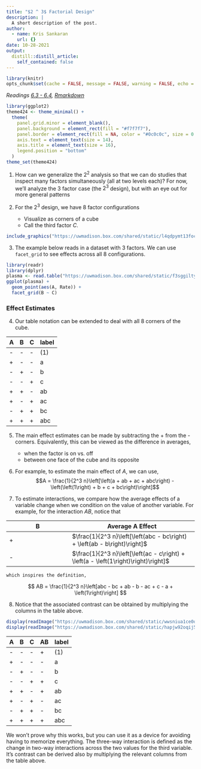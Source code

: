 ```yaml
---
title: "$2 ^ 3$ Factorial Design"
description: |
  A short description of the post.
author:
  - name: Kris Sankaran
    url: {}
date: 10-28-2021
output:
  distill::distill_article:
    self_contained: false
---
```


```r
library(knitr)
opts_chunk$set(cache = FALSE, message = FALSE, warning = FALSE, echo = TRUE)
```

_Readings [6.3 - 6.4](https://www.wiley.com/en-us/Design+and+Analysis+of+Experiments%2C+10th+Edition-p-9781119492443#content-section), [Rmarkdown](https://github.com/krisrs1128/stat424_f21/blob/main/_posts/2021-08-16-week8-3/week8-3.Rmd)_

```r
library(ggplot2)
theme424 <- theme_minimal() + 
  theme(
    panel.grid.minor = element_blank(),
    panel.background = element_rect(fill = "#f7f7f7"),
    panel.border = element_rect(fill = NA, color = "#0c0c0c", size = 0.6),
    axis.text = element_text(size = 14),
    axis.title = element_text(size = 16),
    legend.position = "bottom"
  )
theme_set(theme424)
```

1. How can we generalize the $2^2$ analysis so that we can do studies that
inspect many factors simultaneously (all at two levels each)? For now, we’ll
analyze the 3 factor case (the $2^3$ design), but with an eye out for more
general patterns

2. For the $2^3$ design, we have 8 factor configurations
  	* Visualize as corners of a cube
  	* Call the third factor $C$.
  
```r
include_graphics("https://uwmadison.box.com/shared/static/l4qdpymt13focsszf5krxwt447plyfxu.png")
```

3. The example below reads in a dataset with 3 factors. We can use `facet_grid`
to see effects across all 8 configurations.

```r
library(readr)
library(dplyr)
plasma <- read.table("https://uwmadison.box.com/shared/static/f3sggiltyl5ycw1gu1vq7uv7omp4pjdg.txt", header = TRUE)
ggplot(plasma) +
  geom_point(aes(A, Rate)) +
  facet_grid(B ~ C)
```

### Effect Estimates

4. Our table notation can be extended to deal with all 8 corners of the cube.

| A | B | C | label |
|---|---|--- | ---------|
| - | - | - | (1) |
| + | - | - | a       |
| - | + | - | b       |
| - | - | + | c       |
| + | + | - | ab      |
| + | - | + | ac      |
| - | + | + | bc      |
| + | + | + | abc   |

5. The main effect estimates can be made by subtracting the + from the -
corners. Equivalently, this can be viewed as the difference in averages,
 	* when the factor is on vs. off
	* between one face of the cube and its opposite

6. For example, to estimate the main effect of $A$, we can use,
$$A = \frac{1}{2^3 n}\left[\left(a + ab + ac + abc\right) - \left(\left(1\right) + b + c + bc\right)\right]$$

7. To estimate interactions, we compare how the average effects of a variable
change when we condition on the value of another variable. For example, for the
interaction $AB$, notice that

| B | Average A Effect | 
| --- | ------| 
| + | $\frac{1}{2^3 n}\left[\left(abc - bc\right) + \left(ab - b\right)\right]$ |
| - | $\frac{1}{2^3 n}\left[\left(ac - c\right) + \left(a - \left(1\right)\right)\right]$ |

    which inspires the definition,

$$
AB = \frac{1}{2^3 n}\left[abc - bc + ab - b - ac + c - a + \left(1\right)\right]
$$

8. Notice that the associated contrast can be obtained by multiplying the
columns in the table above.

```r
display(readImage("https://uwmadison.box.com/shared/static/wwsniua1ce0q376oy2ffrtzf4ivzup99.png"))
display(readImage("https://uwmadison.box.com/shared/static/hapjw92oqij5oiyddt29nvtq6y1xzxxu.png"))
```

  
  | A | B | C | AB | label |
  | --- | --- | --- | --- | ------| 
  | - | - | - | + | (1) |
  | + | - | - | - | a |
  | - | + | - | - | b |
  | - | - | + | + | c |
  | + | + | - | + | ab |
  | + | - | + | - | ac |
  | - | + | + | - |  bc |
  | + | + | + | + | abc |
    
  We won’t prove why this works, but you can use it as a device for avoiding
  having to memorize everything. The three-way interaction is defined as the
  change in two-way interactions across the two values for the third variable.
  It's contrast can be derived also by multiplying the relevant columns from the
  table above.